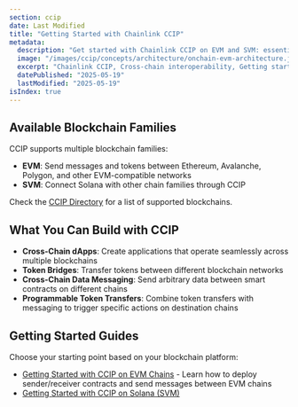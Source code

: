 ```yaml
---
section: ccip
date: Last Modified
title: "Getting Started with Chainlink CCIP"
metadata:
  description: "Get started with Chainlink CCIP on EVM and SVM: essential guides and resources to integrate cross‑chain messaging and token transfers."
  image: "/images/ccip/concepts/architecture/onchain-evm-architecture.jpg"
  excerpt: "Chainlink CCIP, Cross-chain interoperability, Getting started, EVM chains, SVM chains, Blockchain integration, Cross-chain dApps, Token bridges, Cross-chain messaging"
  datePublished: "2025-05-19"
  lastModified: "2025-05-19"
isIndex: true
---
```


## Available Blockchain Families

CCIP supports multiple blockchain families:

- **EVM**: Send messages and tokens between Ethereum, Avalanche, Polygon, and other EVM-compatible networks
- **SVM**: Connect Solana with other chain families through CCIP

Check the [CCIP Directory](/ccip/directory) for a list of supported blockchains.

## What You Can Build with CCIP

- **Cross-Chain dApps**: Create applications that operate seamlessly across multiple blockchains
- **Token Bridges**: Transfer tokens between different blockchain networks
- **Cross-Chain Data Messaging**: Send arbitrary data between smart contracts on different chains
- **Programmable Token Transfers**: Combine token transfers with messaging to trigger specific actions on destination chains

## Getting Started Guides

Choose your starting point based on your blockchain platform:

- [Getting Started with CCIP on EVM Chains](/ccip/getting-started/evm) - Learn how to deploy sender/receiver contracts and send messages between EVM chains
- [Getting Started with CCIP on Solana (SVM)](/ccip/getting-started/svm)
